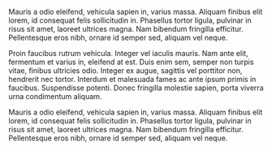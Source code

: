 
<MDXImage
  src="/images/projects/coles/coles_thumbnail_01.jpg"
  width={1140}
  aspectRatio="6/3"
  alt="sdfsf"
/>

Mauris a odio eleifend, vehicula sapien in, varius massa. Aliquam finibus elit lorem, id consequat felis sollicitudin in. Phasellus tortor ligula, pulvinar in risus sit amet, laoreet ultrices magna. Nam bibendum fringilla efficitur. Pellentesque eros nibh, ornare id semper sed, aliquam vel neque.

Proin faucibus rutrum vehicula. Integer vel iaculis mauris. Nam ante elit, fermentum et varius in, eleifend at est. Duis enim sem, semper non turpis vitae, finibus ultricies odio. Integer ex augue, sagittis vel porttitor non, hendrerit nec tortor. Interdum et malesuada fames ac ante ipsum primis in faucibus. Suspendisse potenti. Donec fringilla molestie sapien, porta viverra urna condimentum aliquam.

<MDXImage
  src="/images/projects/coles/coles_screen_results.jpeg"
  height={512}
  width={680}
  aspectRatio="9/6"
  alt="sdfsf"
  caption="Awards for stuff and sdgsdg"
/>

Mauris a odio eleifend, vehicula sapien in, varius massa. Aliquam finibus elit lorem, id consequat felis sollicitudin in. Phasellus tortor ligula, pulvinar in risus sit amet, laoreet ultrices magna. Nam bibendum fringilla efficitur. Pellentesque eros nibh, ornare id semper sed, aliquam vel neque.

<MDXImage
  src="/images/projects/coles/coles_screen_deli.jpeg"
  width={1140}
  aspectRatio="6/3"
  alt="sdfsf"
/>
